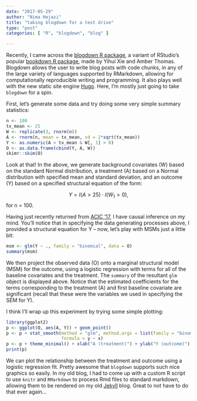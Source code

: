 ```yaml
---
date: "2017-05-29"
author: "Nima Hejazi"
title: "taking blogdown for a test drive"
type: "post"
categories: [ "R", "blogdown", "blog" ]

---
```


Recently, I came across the [blogdown R
package](https://bookdown.org/yihui/blogdown/), a variant of RStudio's popular
[bookdown R package](https://bookdown.org/yihui/bookdown/), made by Yihui Xie
and Amber Thomas. Blogdown allows the user to write blog posts with code chunks,
in any of the large variety of languages supported by RMarkdown, allowing for
computationally reproducible writing and programming. It also plays well with
the new static site engine [Hugo](https://gohugo.io/). Here, I'm mostly just
going to take `blogdown` for a spin.

First, let's generate some data and try doing some very simple summary
statistics:


```r
n <- 100
tx_mean <- 25
W <- replicate(3, rnorm(n))
A <- rnorm(n, mean = tx_mean, sd = 2*sqrt(tx_mean))
Y <- as.numeric(A > tx_mean & W[, 1] > 0)
O <- as.data.frame(cbind(Y, A, W))
skimr::skim(O)
```

Look at that! In the above, we generate background covariates (W) based on the
standard Normal distribution, a treatment (A) based on a Normal distribution
with specified mean and standard deviation, and an outcome (Y) based on a
specified structural equation of the form:

$$Y = I(A > 25) \cdot I(W_1 > 0),$$ for n = 100.

Having just recently returned from [ACIC '17](http://causal.unc.edu/acic2017/),
I have causal inference on my mind. You'll notice that in specifying the data
generating processes above, I provided a structural equation for Y -- now, let's
play with MSMs just a little bit:

```r
msm <- glm(Y ~ ., family = "binomial", data = O)
summary(msm)
```

We then project the observed data (O) onto a marginal structural model (MSM) for
the outcome, using a logistic regression with terms for all of the baseline
covariates and the treatment. The `summary` of the resultant `glm` object is
displayed above. Notice that the estimated coefficients for the terms
corresponding to the treatment (A) and first baseline covariate are significant
(recall that these were the variables we used in specifying the SEM for Y).

I think I'll wrap up this experiment by trying some simple plotting:

```r
library(ggplot2)
p <- ggplot(O, aes(A, Y)) + geom_point()
p <- p + stat_smooth(method = "glm", method.args = list(family = "binomial"),
                     formula = y ~ x)
p <- p + theme_minimal() + xlab("A (treatment)") + ylab("Y (outcome)")
print(p)
```

We can plot the relationship between the treatment and outcome using a logistic
regression fit. Pretty awesome that `blogdown` supports such nice graphics so
easily. In my old blog, I had to come up with a custom R script to use `knitr`
and `RMarkdown` to process Rmd files to standard markdown, allowing them to be
rendered on my old [Jekyll](https://jekyllrb.com/) blog. Great to not have to do
that ever again...
